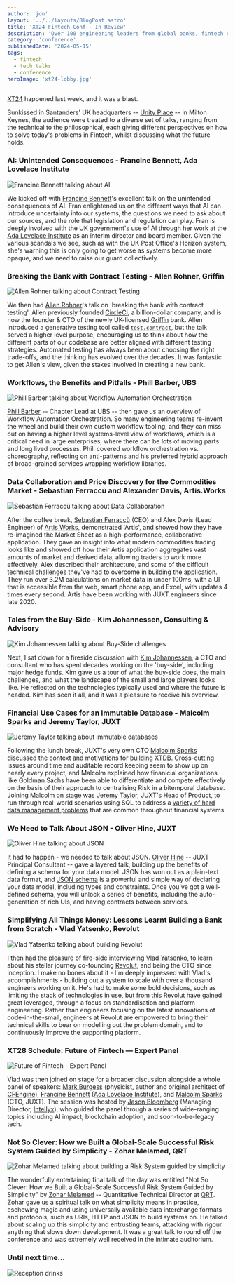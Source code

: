 ```yaml
---
author: 'jon'
layout: '../../layouts/BlogPost.astro'
title: 'XT24 Fintech Conf - In Review'
description: 'Over 100 engineering leaders from global banks, fintech companies and hedge funds met in Milton Keynes to discuss how groundbreaking technology is shaping the future of financial services'
category: 'conference'
publishedDate: '2024-05-15'
tags:
  - fintech
  - tech talks
  - conference
heroImage: 'xt24-lobby.jpg'
---
```



[XT24](https://www.juxt.pro/xt24/) happened last week, and it was a blast.

Sunkissed in Santanders' UK headquarters -- [Unity Place](https://www.unityplace.co.uk/) -- in Milton Keynes, the audience were treated to a diverse set of talks, ranging from the technical to the philosophical, each giving different perspectives on how to solve today's problems in Fintech, whilst discussing what the future holds.

### AI: Unintended Consequences - Francine Bennett, Ada Lovelace Institute


<Image alt='Francine Bennett talking about AI' src={ai} />

We kicked off with [Francine Bennett](https://www.adalovelaceinstitute.org/person/francine-bennett/)'s excellent talk on the unintended consequences of AI. Fran enlightened us on the different ways that AI can introduce uncertainty into our systems, the questions we need to ask about our sources, and the role that legislation and regulation can play. Fran is deeply involved with the UK government's use of AI through her work at the [Ada Lovelace Institute](https://www.adalovelaceinstitute.org/) as an interim director and board member. Given the various scandals we see, such as with the UK Post Office's Horizon system, she's warning this is only going to get worse as systems become more opaque, and we need to raise our guard collectively.

### Breaking the Bank with Contract Testing - Allen Rohner, Griffin


<Image alt='Allen Rohner talking about Contract Testing' src={breaking} />

We then had [Allen Rohner](https://www.linkedin.com/in/allenrohner/)'s talk on 'breaking the bank with contract testing'. Allen previously founded [CircleCi](https://circleci.com/), a billion-dollar company, and is now the founder & CTO of the newly UK-licensed [Griffin](https://griffin.com/) bank. Allen introduced a generative testing tool called [`test.contract`](https://github.com/griffinbank/test.contract), but the talk served a higher level purpose, encouraging us to think about how the different parts of our codebase are better aligned with different testing strategies. Automated testing has always been about choosing the right trade-offs, and the thinking has evolved over the decades. It was fantastic to get Allen's view, given the stakes involved in creating a new bank.

### Workflows, the Benefits and Pitfalls - Phill Barber, UBS


<Image
  alt='Phill Barber talking about Workflow Automation Orchestration'
  src={workflows}
/>

[Phill Barber](https://www.linkedin.com/in/phill-barber-5b656a21/) -- Chapter Lead at UBS -- then gave us an overview of Workflow Automation Orchestration. So many engineering teams re-invent the wheel and build their own custom workflow tooling, and they can miss out on having a higher level systems-level view of workflows, which is a critical need in large enterprises, where there can be lots of moving parts and long lived processes. Phill covered workflow orchestration vs. choreography, reflecting on anti-patterns and his preferred hybrid approach of broad-grained services wrapping workflow libraries.

### Data Collaboration and Price Discovery for the Commodities Market - Sebastian Ferraccù and Alexander Davis, Artis.Works


<Image
  alt='Sebastian Ferraccù talking about Data Collaboration'
  src={datacollab}
/>

After the coffee break, [Sebastian Ferraccù](https://www.linkedin.com/in/sebastian-ferracc%C3%B9-27b9b71ba/) (CEO) and Alex Davis (Lead Engineer) of [Artis Works](https://www.artis.works/), demonstrated 'Artis', and showed how they have re-imagined the Market Sheet as a high-performance, collaborative application. They gave an insight into what modern commodities trading looks like and showed off how their Artis application aggregates vast amounts of market and derived data, allowing traders to work more effectively. Alex described their architecture, and some of the difficult technical challenges they've had to overcome in building the application. They run over 3.2M calculations on market data in under 100ms, with a UI that is accessible from the web, smart phone app, and Excel, with updates 4 times every second. Artis have been working with JUXT engineers since late 2020.

### Tales from the Buy-Side - Kim Johannessen, Consulting & Advisory


<Image alt='Kim Johannessen talking about Buy-Side challenges' src={tales} />

Next, I sat down for a fireside discussion with [Kim Johannessen](https://www.linkedin.com/in/kjohannessen), a CTO and consultant who has spent decades working on the 'buy-side', including major hedge funds. Kim gave us a tour of what the buy-side does, the main challenges, and what the landscape of the small and large players looks like. He reflected on the technologies typically used and where the future is headed. Kim has seen it all, and it was a pleasure to receive his overview.

### Financial Use Cases for an Immutable Database - Malcolm Sparks and Jeremy Taylor, JUXT


<Image alt='Jeremy Taylor talking about immutable databases' src={database} />

Following the lunch break, JUXT's very own CTO [Malcolm Sparks](https://www.juxt.pro/team/mal/) discussed the context and motivations for building [XTDB](https://xtdb.com). Cross-cutting issues around time and auditable record keeping seem to show up on nearly every project, and Malcolm explained how finanicial organizations like Goldman Sachs have been able to differentiate and compete effectively on the basis of their approach to centralising Risk in a bitemporal database. Joining Malcolm on stage was [Jeremy Taylor](https://www.juxt.pro/team/jdt/), JUXT's Head of Product, to run through real-world scenarios using SQL to address a [variety of hard data management problems](https://docs.xtdb.com/tutorials/financial-usecase/time-in-finance.html) that are common throughout financial systems.

### We Need to Talk About JSON - Oliver Hine, JUXT


<Image alt='Oliver Hine talking about JSON' src={json} />

It had to happen - we needed to talk about JSON. [Oliver Hine](https://www.linkedin.com/in/oliyh/) -- JUXT Principal Consultant -- gave a layered talk, building up the benefits of defining a schema for your data model. JSON has won out as a plain-text data format, and [JSON schema](https://json-schema.org/) is a powerful and simple way of declaring your data model, including types and constraints. Once you've got a well-defined schema, you will unlock a series of benefits, including the auto-generation of rich UIs, and having contracts between services.

### Simplifying All Things Money: Lessons Learnt Building a Bank from Scratch - Vlad Yatsenko, Revolut


<Image alt='Vlad Yatsenko talking about building Revolut' src={vlad} />

I then had the pleasure of fire-side interviewing [Vlad Yatsenko](https://www.linkedin.com/in/yatsenko), to learn about his stellar journey co-founding [Revolut](https://www.revolut.com/), and being the CTO since inception. I make no bones about it - I'm deeply impressed with Vlad's accomplishments - building out a system to scale with over a thousand engineers working on it. He's had to make some bold decisions, such as limiting the stack of technologies in use, but from this Revolut have gained great leveraged, through a focus on standardisation and platform engineering. Rather than engineers focusing on the latest innovations of code-in-the-small, engineers at Revolut are empowered to bring their technical skills to bear on modelling out the problem domain, and to continuously improve the supporting platform.

### XT28 Schedule: Future of Fintech — Expert Panel


<Image alt='Future of Fintech - Expert Panel' src={panel} />

Vlad was then joined on stage for a broader discussion alongside a whole panel of speakers: [Mark Burgess](https://www.linkedin.com/in/markburgessoslo/) (physicist, author and original architect of [CFEngine](http://cfengine.com/)), [Francine Bennett](https://www.adalovelaceinstitute.org/person/francine-bennett/) ([Ada Lovelace Institute](https://www.adalovelaceinstitute.org/)), and [Malcolm Sparks](https://www.juxt.pro/team/mal/) (CTO, JUXT). The session was hosted by [Jason Bloomberg](https://www.linkedin.com/in/jasonbloomberg/) (Managing Director, [Intellyx](https://intellyx.com/)), who guided the panel through a series of wide-ranging topics including AI impact, blockchain adoption, and soon-to-be-legacy tech.

### Not So Clever: How we Built a Global-Scale Successful Risk System Guided by Simplicity - Zohar Melamed, QRT


<Image
  alt='Zohar Melamed talking about building a Risk System guided by simplicity'
  src={zohar}
/>

The wonderfully entertaining final talk of the day was entitled "Not So Clever: How we Built a Global-Scale Successful Risk System Guided by Simplicity" by [Zohar Melamed](https://www.linkedin.com/in/zohar-melamed-ba7394/) -- Quantitative Technical Director at [QRT](https://www.qube-rt.com/). Zohar gave us a spiritual talk on what simplicity means in practice, eschewing magic and using universally available data interchange formats and protocols, such as URIs, HTTP and JSON to build systems on. He talked about scaling up this simplicity and entrusting teams, attacking with rigour anything that slows down development. It was a great talk to round off the conference and was extremely well received in the intimate auditorium.

### Until next time...


<Image alt='Reception drinks' src={drinks} />
